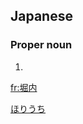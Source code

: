 ==Japanese==
{{ja-kanjitab|堀|内}}

===Proper noun===
{{ja-pos|proper|ほりうち}}

# {{surname|lang=ja}}

[[Category:Japanese surnames|ほりうち]]

[[fr:堀内]]